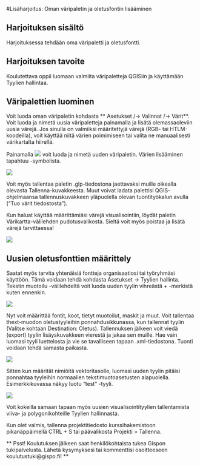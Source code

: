 #Lisäharjoitus: Oman väripaletin ja oletusfontin lisääminen

## Harjoituksen sisältö
Harjoituksessa tehdään oma väripaletti ja oletusfontti.

## Harjoituksen tavoite
Koulutettava oppii luomaan valmiita väripaletteja QGISiin ja käyttämään Tyylien hallintaa.

## Väripalettien luominen

Voit luoda oman väripaletin kohdasta ** Asetukset /-> Valinnat /-> Värit**. Voit luoda ja nimetä uusia väripaletteja painamalla  ja lisätä olemassaoleviin uusia värejä. Jos sinulla on valmiiksi määritettyjä värejä (RGB- tai HTLM-koodeilla), voit käyttää niitä värien poimimiseen tai valita ne manuaalisesti värikartalta hiirellä.

Painamalla ![](img/harjoitus6/img1.png) voit luoda ja nimetä uuden väripaletin. Värien lisääminen tapahtuu -symbolista.
 
![](img/harjoitus6/paletti.png)
 
Voit myös tallentaa paletin .glp-tiedostona jaettavaksi muille oikealla olevasta Tallenna-kuvakkeesta. Muut voivat ladata palettisi QGIS-ohjelmaansa tallennuskuvakkeen yläpuolella olevan tuontityökalun avulla ("Tuo värit tiedostosta").
 
Kun haluat käyttää määrittämiäsi värejä visualisointiin, löydät paletin Värikartta-välilehden pudotusvalikosta. Sieltä voit myös poistaa ja lisätä värejä tarvittaessa!

![](img/harjoitus6/paletin-haku.PNG)
  
## Uusien oletusfonttien määrittely

Saatat myös tarvita yhtenäisiä fontteja organisaatiosi tai työryhmäsi käyttöön. Tämä voidaan tehdä kohdasta Asetukset -> Tyylien hallinta. Tekstin muotoilu -välilehdeltä voit luoda uuden tyylin vihreästä + -merkistä kuten ennenkin.
 
![](img/harjoitus6/tyylienhallinta.png)

Nyt voit määrittää fontit, koot, tietyt muotoilut, maskit ja muut. Voit tallentaa thext-muodon oletustyyleihin ponnahdusikkunassa, kun tallennat tyylin (Valitse kohtaan Destination: Oletus). Tallennuksen jälkeen voit viedä (export) tyylin lisäyskuvakkeen vierestä ja jakaa sen muille. Hae vain luomasi tyyli luettelosta ja vie se tavalliseen tapaan .xml-tiedostona. Tuonti voidaan tehdä samasta paikasta.

![](img/harjoitus6/tekstinmuotoilu.PNG)
 
Sitten kun määrität nimiöitä vektoritasolle, luomasi uuden tyylin pitäisi ponnahtaa tyyleihin normaalien tekstimuotoasetusten alapuolella. Esimerkkikuvassa näkyy luotu "test" -tyyli.
 
![](img/harjoitus6/testtyyli.PNG)
 
 
Voit kokeilla samaan tapaan myös uusien visualisointityylien tallentamista viiva- ja polygonikohteille Tyylien hallinnasta.

Kun olet valmis, tallenna projektitiedosto kurssihakemistoon pikanäppäimellä CTRL + S tai päävalikosta Projekti > Tallenna.

::: hint-box
** Psst! Koulutuksen jälkeen saat henkilökohtaista tukea Gispon tukipalvelusta. Lähetä kysymyksesi tai kommenttisi osoitteeseen koulutustuki@gispo.fi! **
:::
